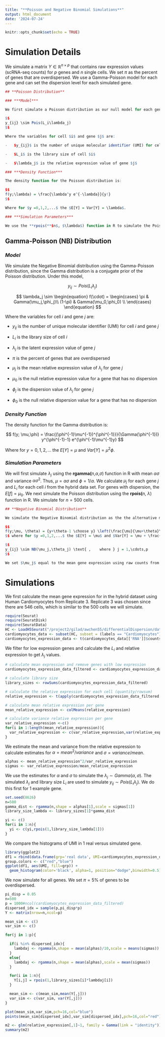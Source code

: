 ```yaml
---
title: "**Poisson and Negative Binomial Simulations**"
output: html_document
date: '2024-07-24'
---
```


```r
knitr::opts_chunk$set(echo = TRUE)
```

# **Simulation Details**

We simulate a matrix $Y \in \mathbb{R}^{n\times p}$ that contains raw expression values (scRNA-seq counts) for $p$ genes and $n$ single cells. We set $\pi$ as the percent of genes that are overdispersed. We use a Gamma-Poisson model for each gene and can set the dispersion level for each simulated gene.

```r
## **Poisson Distribution**

### ***Model***

We first simulate a Poisson distribution as our null model for each gene, where there is no dispersion parameter.

$$
y_{ij} \sim Pois(L_i\lambda_j) 
$$

Where the variables for cell $i$ and gene $j$ are:

-   $y_{ij}$ is the number of unique molecular identifier (UMI) for cell $i$ and gene $j$

-   $L_i$ is the library size of cell $i$

-   $\lambda_j$ is the relative expression value of gene $j$

### ***Density Function***

The density function for the Poisson distribution is:

$$
f(y;\lambda) = \frac{\lambda^y e^{-\lambda}}{y!}
$$

Where for $y =0,1,2,...$ the $E[Y] = Var[Y] = \lambda$.

### ***Simulation Parameters***

We use the **rpois(**$n$, $\lambda$) function in R to simulate the Poisson distribution. The library size and relative expression values are calculated from a real data set (human-chimp hybrid data). Each $Y$ is calculated for cells from the same species, cell type, and replicate. We simulate for $n=500$ cells.
```

## **Gamma-Poisson (NB) Distribution**

### ***Model***

We simulate the Negative Binomial distribution using the Gamma-Poisson distribution, since the Gamma distribution is a conjugate prior of the Poisson distribution. Under this model,

$$
y_{ij} \sim Pois(L_i \lambda_j)
$$

$$
\lambda_j \sim \begin{equation}
  f(\cdot) =
    \begin{cases}
      \pi & Gamma(\mu_j,\phi_j)\\
      (1-\pi) & Gamma(\mu_0,\phi_0) \\
    \end{cases}       
\end{equation}
$$

Where the variables for cell $i$ and gene $j$ are:

-   $y_{ij}$ is the number of unique molecular identifier (UMI) for cell $i$ and gene $j$

-   $L_i$ is the library size of cell $i$

-   $\lambda_j$ is the latent expression value of gene $j$

-   $\pi$ is the percent of genes that are overdispersed

-   $\mu_j$ is the mean relative expression value of $\lambda_j$ for gene $j$

-   $\mu_0$ is the null relative expression value for a gene that has no dispersion

-   $\phi_j$ is the dispersion value of $\lambda_j$ for gene $j$

-   $\phi_0$ is the null relative dispersion value for a gene that has no dispersion

### ***Density Function***

The density function for the Gamma distribution is:

$$
f(y; \mu,\phi) = \frac{(\phi^{-1}\mu^{-1})^{\phi^{-1}}}{\Gamma(\phi^{-1})} y^{\phi^{-1}-1} e^{\phi^{-1}\mu^{-1}y}
$$

Where for $y =0,1,2,...$ the $E[Y] = \mu$ and $Var[Y] = \mu^2 \phi$.

### ***Simulation Parameters***

We will first simulate $\lambda_j$ using the **rgamma(**$n$,$\alpha$,$\sigma$) function in R with mean $\alpha\sigma$ and variance $\alpha\sigma^2$. Thus, $\mu=\alpha\sigma$ and $\phi = 1/\alpha$. We calculate $\mu_j$ for each gene $j$ and $L_i$ for each cell $i$ from the hybrid data set. For genes with dispersion, the $E[f] = \mu_0$. We next simulate the Poisson distribution using the **rpois(**$n$, $\lambda$) function in R. We simulate for $n=500$ cells.

```r
## **Negative Binomial Distribution**

We simulate the Negative Binomial distribution as the the alternative model for each gene. The density function is:

$$
f(y;\mu, \theta) = {y+\theta-1 \choose y} \left(\frac{\mu}{\mu+\theta}\right)^y \left(\frac{\theta}{\mu+\theta}\right)^\theta 
$$ where for $y =0,1,2,...$ the $E[Y] = \mu$ and $Var[Y] = \mu + \frac{\mu^2}{\theta}$. Note that the *dispersion* parameter is $\phi=1/\theta$. We use the **rnegbin(**$n$, $\mu$, $\theta$) function from the *MASS* R package to simulate the Negative Binomial distribution.

$$
y_{ij} \sim NB(\mu_j,\theta_j) \text{ ,    where } j = 1,\cdots,p
$$

We set $\mu_j$ equal to the mean gene expression using raw counts from the hybrid data set. Mean gene expression is calculated across cells from the same species, replicate, and cell type. We introduce and test varying dispersion levels for $\phi_j = 1/\theta_j$ and simulate for $n=500$ cells.

```

# **Simulations**

We first calculate the mean gene expression for in the hybrid dataset using Human Cardiomyocytes from Replicate 3. Replicate 3 was chosen since there are 546 cells, which is similar to the 500 cells we will simulate.

```r
require(Seurat)
require(SeuratDisk)
require(SeuratData)
HC <- LoadH5Seurat("/project2/gilad/awchen55/differentialDispersion/data/hybrid_lines_raw_data/human.ASE.Rep3.h5Seurat")
cardiomyocytes_data <- subset(HC, subset = (labels == "Cardiomyocytes"))
cardiomyocytes_expression_data <- t(cardiomyocytes_data[['RNA']]$counts)
```

We filter for low expression genes and calculate the $L_i$ and relative expression to get $\lambda_j$ values.

```r
# calculate mean expression and remove genes with low expression
cardiomyocytes_expression_data_filtered <- cardiomyocytes_expression_data[, colSums(cardiomyocytes_expression_data != 0) > 50]

# calculate library size
library_sizes <- rowSums(cardiomyocytes_expression_data_filtered)

# calculate the relative expression for each cell (quantity/rowsum)
relative_expression <- t(apply(cardiomyocytes_expression_data_filtered,1, function(x) x/sum(x)))

# calculate mean relative expression per gene
mean_relative_expression <- colMeans(relative_expression)

# calculate variance relative expression per gene
var_relative_expression <-c()
for(i in 1:length(mean_relative_expression)){
  var_relative_expression <- c(var_relative_expression,var(relative_expression[,i]))
}
```

We estimate the mean and variance from the relative expression to calculate estimates for $\alpha = mean^2/variance$ and $\sigma = variance/mean$.

```r
alphas <- mean_relative_expression^2/var_relative_expression
sigmas <- var_relative_expression/mean_relative_expression
```

We use the estimates for $\alpha$ and $\sigma$ to simulate the $\lambda_j \sim Gamma(\alpha,\sigma)$. The simulated $\lambda_j$ and library size $L_i$ are used to simulate $y_{ij} \sim Pois(L_i\lambda_j)$. We do this first for 1 example gene.

```r
set.seed(8626)
n=500
gamma_dist <- rgamma(n,shape = alphas[1],scale = sigmas[1])
library_size_lambda <- library_sizes[1]*gamma_dist

yi <- c()
for(i in 1:n){
  yi <- c(yi,rpois(1,library_size_lambda[1]))
}

```

We compare the histograms of UMI in 1 real versus simulated gene.

```r
library(ggplot2)
df1 = rbind(data.frame(grp='real data', UMI=cardiomyocytes_expression_data_filtered[,1]), data.frame(grp='simulated', UMI=yi))
group.colors <- c("red","blue")
ggplot(df1, aes(UMI, fill=grp)) + 
  geom_histogram(color='black', alpha=1, position="dodge",binwidth=0.5) + scale_fill_manual(values=group.colors)
```

We now simulate for all genes. We set $\pi=5\%$ of genes to be overdispersed.

```r
pi_disp = 0.05
n=500
p = 1000#ncol(cardiomyocytes_expression_data_filtered)
dispersed_idx = sample(p,pi_disp*p)
Y <- matrix(nrow=n,ncol=p)

mean_sim <- c()
var_sim <- c()

for(j in 1:p){

  if(i %in% dispersed_idx){
    lambdaj <- rgamma(n,shape = mean(alphas)/10,scale = means(sigmas))
  }
  else{
    lambdaj <- rgamma(n,shape = mean(alphas),scale = mean(sigmas))
  }

  for(i in 1:n){
    Y[i,j] = rpois(1,library_sizes[i]*lambdaj[i])
  }

  mean_sim <- c(mean_sim,mean(Y[,j]))
  var_sim <- c(var_sim, var(Y[,j]))
}

```


```r

plot(mean_sim,var_sim,pch=16,col="blue")
points(mean_sim[dispersed_idx],var_sim[dispersed_idx],pch=16,col="red")
```

```r
m2 <- glm(relative_expression[,1]~1, family = Gamma(link = "identity"))
summary(m2)
```
